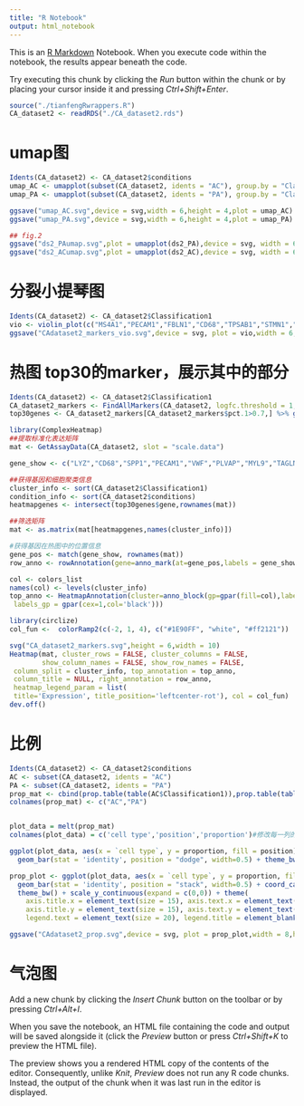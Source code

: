```yaml
---
title: "R Notebook"
output: html_notebook
---
```


This is an [R Markdown](http://rmarkdown.rstudio.com) Notebook. When you execute code within the notebook, the results appear beneath the code. 

Try executing this chunk by clicking the *Run* button within the chunk or by placing your cursor inside it and pressing *Ctrl+Shift+Enter*. 

```r
source("./tianfengRwrappers.R")
CA_dataset2 <- readRDS("./CA_dataset2.rds")
```

# umap图
```r
Idents(CA_dataset2) <- CA_dataset2$conditions
umap_AC <- umapplot(subset(CA_dataset2, idents = "AC"), group.by = "Classification1")
umap_PA <- umapplot(subset(CA_dataset2, idents = "PA"), group.by = "Classification1")

ggsave("umap_AC.svg",device = svg,width = 6,height = 4,plot = umap_AC)
ggsave("umap_PA.svg",device = svg,width = 6,height = 4,plot = umap_PA)

## fig.2
ggsave("ds2_PAumap.svg",plot = umapplot(ds2_PA),device = svg, width = 6, height = 5)
ggsave("ds2_ACumap.svg",plot = umapplot(ds2_AC),device = svg, width = 6, height = 5)
```

# 分裂小提琴图
```r
Idents(CA_dataset2) <- CA_dataset2$Classification1
vio <- violin_plot(c("MS4A1","PECAM1","FBLN1","CD68","TPSAB1","STMN1","NKG7","TAGLN","IL7R"),CA_dataset2) + theme( axis.text.y = element_text(size = 12,colour = "black"))
ggsave("CAdataset2_markers_vio.svg",device = svg, plot = vio,width = 6, height = 6)
```


# 热图 top30的marker，展示其中的部分
```r
Idents(CA_dataset2) <- CA_dataset2$Classification1
CA_dataset2_markers <- FindAllMarkers(CA_dataset2, logfc.threshold = 1, min.diff.pct = 0.3)
top30genes <- CA_dataset2_markers[CA_dataset2_markers$pct.1>0.7,] %>% group_by(cluster) %>% slice_max(n = 30, order_by = avg_logFC)
```

```r
library(ComplexHeatmap)
##提取标准化表达矩阵
mat <- GetAssayData(CA_dataset2, slot = "scale.data")

gene_show <- c("LYZ","CD68","SPP1","PECAM1","VWF","PLVAP","MYL9","TAGLN","ACTA2","DCN","APOD","FBLN1","CD69","CD79A","MS4A1","TPSAB1","TPSB2","NKG7","STMN1","CENPF","CPA3","IL7R","TRAC")

##获得基因和细胞聚类信息
cluster_info <- sort(CA_dataset2$Classification1)
condition_info <- sort(CA_dataset2$conditions)
heatmapgenes <- intersect(top30genes$gene,rownames(mat))

##筛选矩阵
mat <- as.matrix(mat[heatmapgenes,names(cluster_info)])

#获得基因在热图中的位置信息
gene_pos <- match(gene_show, rownames(mat))
row_anno <- rowAnnotation(gene=anno_mark(at=gene_pos,labels = gene_show))

col <- colors_list
names(col) <- levels(cluster_info)
top_anno <- HeatmapAnnotation(cluster=anno_block(gp=gpar(fill=col),labels = levels(cluster_info),
 labels_gp = gpar(cex=1,col='black')))

library(circlize)
col_fun <-  colorRamp2(c(-2, 1, 4), c("#1E90FF", "white", "#ff2121"))

svg("CA_dataset2_markers.svg",height = 6,width = 10)
Heatmap(mat, cluster_rows = FALSE, cluster_columns = FALSE, 
        show_column_names = FALSE, show_row_names = FALSE,
 column_split = cluster_info, top_annotation = top_anno,  
 column_title = NULL, right_annotation = row_anno, 
 heatmap_legend_param = list(
 title='Expression', title_position='leftcenter-rot'), col = col_fun)
dev.off()
```

# 比例
```r
Idents(CA_dataset2) <- CA_dataset2$conditions
AC <- subset(CA_dataset2, idents = "AC")
PA <- subset(CA_dataset2, idents = "PA")
prop_mat <- cbind(prop.table(table(AC$Classification1)),prop.table(table(PA$Classification1)))
colnames(prop_mat) <- c("AC","PA")


plot_data = melt(prop_mat)
colnames(plot_data) = c('cell type','position','proportion')#修改每一列的名称

ggplot(plot_data, aes(x = `cell type`, y = proportion, fill = position)) + 
  geom_bar(stat = 'identity', position = "dodge", width=0.5) + theme_bw()

prop_plot <- ggplot(plot_data, aes(x = `cell type`, y = proportion, fill = position)) + 
  geom_bar(stat = 'identity', position = "stack", width=0.5) + coord_cartesian(ylim = c(0,0.5))+
  theme_bw() + scale_y_continuous(expand = c(0,0)) + theme(
    axis.title.x = element_text(size = 15), axis.text.x = element_text(size = 8, colour = "black"),
    axis.title.y = element_text(size = 15), axis.text.y = element_text(size = 12, colour = "black"),
    legend.text = element_text(size = 20), legend.title = element_blank(), panel.grid = element_blank())

ggsave("CAdataset2_prop.svg",device = svg, plot = prop_plot,width = 8,height = 6)

```


# 气泡图






Add a new chunk by clicking the *Insert Chunk* button on the toolbar or by pressing *Ctrl+Alt+I*.

When you save the notebook, an HTML file containing the code and output will be saved alongside it (click the *Preview* button or press *Ctrl+Shift+K* to preview the HTML file).

The preview shows you a rendered HTML copy of the contents of the editor. Consequently, unlike *Knit*, *Preview* does not run any R code chunks. Instead, the output of the chunk when it was last run in the editor is displayed.
